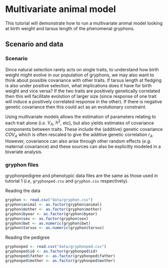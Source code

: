 # Multivariate animal model

This tutorial will demonstrate how to run a multivariate animal model looking at birth weight and tarsus length of the phenomenal gryphons.

## Scenario and data

### Scenario

Since natural selection rarely acts on single traits, to understand how birth weight might evolve in our population of gryphons, we may also want to think about possible covariance with other traits. If tarsus length at fledging is also under positive selection, what implications does it have for birth weight and vice versa? If the two traits are positively genetically correlated then this will facilitate evolution of larger size (since response of one trait will induce a positively correlated response in the other). If there is negative genetic covariance then this could act as an evolutionary constraint.

Using multivariate models allows the estimation of parameters relating to each trait alone (_i.e._ $V_A$, $h^2$, etc), but also yields estimates of covariance components between traits. These include the (additive) genetic covariance $COV_A$ which is often rescaled to give the additive genetic correlation $r_A$. However, covariance can also arise through other random effects (_e.g._ maternal covariance) and these sources can also be explicitly modeled in a bivariate analysis.

### gryphon files

gryphonpedigree and phenotypic data files are the same as those used in tutorial 1 (_i.e_, `gryphonped.csv` and `gryphon.csv` respectively).

Reading the data

```r
gryphon <- read.csv("data/gryphon.csv")
gryphon$animal <- as.factor(gryphon$animal)
gryphon$mother <- as.factor(gryphon$mother)
gryphon$byear <- as.factor(gryphon$byear)
gryphon$sex <- as.factor(gryphon$sex)
gryphon$bwt <- as.numeric(gryphon$bwt)
gryphon$tarsus <- as.numeric(gryphon$tarsus)
```

Reading the pedigree

```r
gryphonped <- read.csv("data/gryphonped.csv")
gryphonped$id <- as.factor(gryphonped$id)
gryphonped$father <- as.factor(gryphonped$father)
gryphonped$mother <- as.factor(gryphonped$mother)
```
